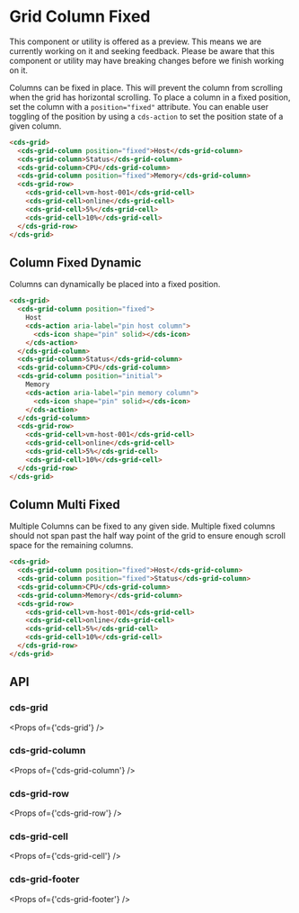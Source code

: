 
<Meta title="Data Grid (Preview)/Column Fixed" />

# Grid Column Fixed

<cds-alert-group status="warning" cds-layout="m-b:lg">
  <cds-alert>
    This component or utility is offered as a preview. This means we are currently working on it and seeking feedback.
    Please be aware that this component or utility may have breaking changes before we finish working on it.
  </cds-alert>
</cds-alert-group>

Columns can be fixed in place. This will prevent the column from scrolling when the grid has horizontal scrolling.
To place a column in a fixed position, set the column with a `position="fixed"` attribute. You can enable user toggling
of the position by using a `cds-action` to set the position state of a given column.

<Story id="stories-grid--column-fixed" />

```html
<cds-grid>
  <cds-grid-column position="fixed">Host</cds-grid-column>
  <cds-grid-column>Status</cds-grid-column>
  <cds-grid-column>CPU</cds-grid-column>
  <cds-grid-column position="fixed">Memory</cds-grid-column>
  <cds-grid-row>
    <cds-grid-cell>vm-host-001</cds-grid-cell>
    <cds-grid-cell>online</cds-grid-cell>
    <cds-grid-cell>5%</cds-grid-cell>
    <cds-grid-cell>10%</cds-grid-cell>
  </cds-grid-row>
</cds-grid>
```

## Column Fixed Dynamic

Columns can dynamically be placed into a fixed position.

<Story id="stories-grid--column-fixed-dynamic" />

```html
<cds-grid>
  <cds-grid-column position="fixed">
    Host
    <cds-action aria-label="pin host column">
      <cds-icon shape="pin" solid></cds-icon>
    </cds-action>
  </cds-grid-column>
  <cds-grid-column>Status</cds-grid-column>
  <cds-grid-column>CPU</cds-grid-column>
  <cds-grid-column position="initial">
    Memory
    <cds-action aria-label="pin memory column">
      <cds-icon shape="pin" solid></cds-icon>
    </cds-action>
  </cds-grid-column>
  <cds-grid-row>
    <cds-grid-cell>vm-host-001</cds-grid-cell>
    <cds-grid-cell>online</cds-grid-cell>
    <cds-grid-cell>5%</cds-grid-cell>
    <cds-grid-cell>10%</cds-grid-cell>
  </cds-grid-row>
</cds-grid>
```

## Column Multi Fixed

Multiple Columns can be fixed to any given side. Multiple fixed columns should not
span past the half way point of the grid to ensure enough scroll space for the remaining columns.

<Story id="stories-grid--column-multi-fixed" />

```html
<cds-grid>
  <cds-grid-column position="fixed">Host</cds-grid-column>
  <cds-grid-column position="fixed">Status</cds-grid-column>
  <cds-grid-column>CPU</cds-grid-column>
  <cds-grid-column>Memory</cds-grid-column>
  <cds-grid-row>
    <cds-grid-cell>vm-host-001</cds-grid-cell>
    <cds-grid-cell>online</cds-grid-cell>
    <cds-grid-cell>5%</cds-grid-cell>
    <cds-grid-cell>10%</cds-grid-cell>
  </cds-grid-row>
</cds-grid>
```

## API

### cds-grid

<Props of={'cds-grid'} />

### cds-grid-column

<Props of={'cds-grid-column'} />

### cds-grid-row

<Props of={'cds-grid-row'} />

### cds-grid-cell

<Props of={'cds-grid-cell'} />

### cds-grid-footer

<Props of={'cds-grid-footer'} />
